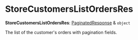 
# StoreCustomersListOrdersRes

 **StoreCustomersListOrdersRes**: [PaginatedResponse](../interfaces/medusa.PaginatedResponse.mdx) & `object`

The list of the customer's orders with pagination fields.
